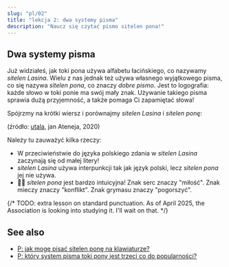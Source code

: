 ```yaml
---
slug: "pl/02"
title: "lekcja 2: dwa systemy pisma"
description: "Naucz się czytać pismo sitelen pona!"
---
```



## Dwa systemy pisma

Już widziałeś, jak toki pona używa alfabetu łacińskiego, co nazywamy _sitelen Lasina_. Wielu z nas jednak też używa własnego wyjątkowego pisma, co się nazywa _sitelen pona_, co znaczy _dobre pismo_. Jest to logografia: każde słowo w toki ponie ma swój mały znak. Używanie takiego pisma sprawia dużą przyjemność, a także pomaga Ci zapamiętać słowa!

Spójrzmy na krótki wiersz i porównajmy _sitelen Lasina_ i _sitelen ponę_:

<Tabbed id="1">
  <Row sl="sina olin e utala." m="Uwielbiasz się ścierać." />
  <Row sl="taso sina sona ala:" m="Ale nie rozumiesz," />
  <Row sl="utala li ike e sina." m="że konflikty cię pogarszają." />
</Tabbed>

(źródło: [utala](https://utala.pona.la/toki-musi-lili/#utala), jan Ateneja, 2020)  

Należy tu zauważyć kilka rzeczy:

- W przeciwieństwie do języka polskiego zdania w _sitelen Lasina_ zaczynają się od małej litery!
- _sitelen Lasina_ używa interpunkcji tak jak język polski, lecz _sitelen pona_ jej nie używa.
- 󱥠󱥔 _sitelen pona_ jest bardzo intuicyjna! Znak serc znaczy "miłość". Znak mieczy znaczy "konflikt". Znak grymasu znaczy "pogorszyć".

{/* TODO: extra lesson on standard punctuation. As of April 2025, the Association is looking into studying it. I'll wait on that. */}

## See also
* [P: jak mogę pisać sitelen ponę na klawiaturze?](en/fonts/)
* [P: który system pisma toki pony jest trzeci co do popularności?](en/sitelen-sitelen/)
